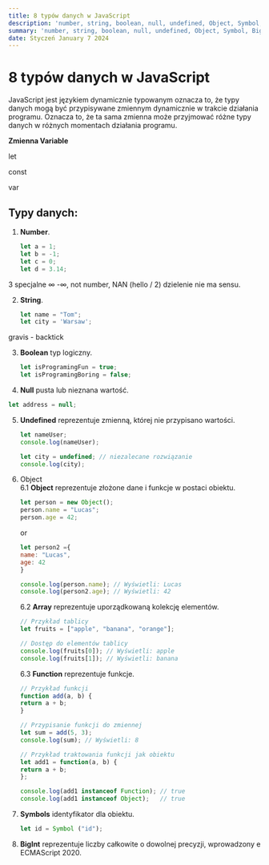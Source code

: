 ```yaml
---
title: 8 typów danych w JavaScript
description: 'number, string, boolean, null, undefined, Object, Symbol, BigInt'
summary: 'number, string, boolean, null, undefined, Object, Symbol, BigInt'
date: Styczeń January 7 2024
---
```


# 8 typów danych w JavaScript

JavaScript jest językiem dynamicznie typowanym oznacza to, że typy danych mogą być przypisywane zmiennym dynamicznie w trakcie działania programu. Oznacza to, że ta sama zmienna może przyjmować różne typy danych w różnych momentach działania programu.

**Zmienna Variable**

let

const

var

## Typy danych:

1. **Number**.

   ```javascript
   let a = 1; 
   let b = -1; 
   let c = 0;
   let d = 3.14;
   ```

3 specjalne ∞ -∞, not number, NAN (hello / 2) dzielenie nie ma sensu.

2. **String**.

   ```javascript
   let name = "Tom";
   let city = 'Warsaw';
   ```

gravis - backtick

3. **Boolean** typ logiczny.

   ```javascript
   let isProgramingFun = true; 
   let isProgramingBoring = false;
   ```
4.  **Null** pusta lub nieznana wartość. 

   ```javascript
   let address = null;
   ```
5. **Undefined** reprezentuje zmienną, której nie przypisano wartości.

   ```javascript
   let nameUser;
   console.log(nameUser); 
   
   let city = undefined; // niezalecane rozwiązanie
   console.log(city);
   ```
6. Object   
   6\.1 **Object** reprezentuje złożone dane i funkcje w postaci obiektu.

   ```javascript
   let person = new Object();
   person.name = "Lucas";
   person.age = 42;
   ```

   or

   ```javascript
   let person2 ={
   name: "Lucas",
   age: 42
   }
   ```

   ```javascript
   console.log(person.name); // Wyświetli: Lucas
   console.log(person2.age); // Wyświetli: 42
   ```

   6\.2  **Array** reprezentuje uporządkowaną kolekcję elementów.

   ```javascript
   // Przykład tablicy
   let fruits = ["apple", "banana", "orange"];
   ```

   ```javascript
   // Dostęp do elementów tablicy
   console.log(fruits[0]); // Wyświetli: apple
   console.log(fruits[1]); // Wyświetli: banana 
   ```

   6\.3 **Function** reprezentuje funkcje.

   ```javascript
   // Przykład funkcji
   function add(a, b) {
   return a + b;
   }
   ```

   ```javascript
   // Przypisanie funkcji do zmiennej
   let sum = add(5, 3);
   console.log(sum); // Wyświetli: 8
   ```

   ```javascript
   // Przykład traktowania funkcji jak obiektu
   let add1 = function(a, b) {
   return a + b;
   };
   ```

   ```javascript
   console.log(add1 instanceof Function); // true
   console.log(add1 instanceof Object);   // true
   ```
7. **Symbols** identyfikator dla obiektu.

   ```javascript
   let id = Symbol ("id");
   ```
8. **BigInt** reprezentuje liczby całkowite o dowolnej precyzji, wprowadzony e ECMAScript 2020.